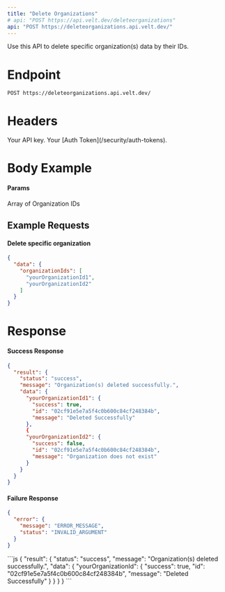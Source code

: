 ```yaml
---
title: "Delete Organizations"
# api: "POST https://api.velt.dev/deleteorganizations"
api: "POST https://deleteorganizations.api.velt.dev/"
---
```


Use this API to delete specific organization(s) data by their IDs.

# Endpoint

`POST https://deleteorganizations.api.velt.dev/`

# Headers

<ParamField header="x-velt-api-key" type="string" required>
  Your API key.
</ParamField>

<ParamField header="x-velt-auth-token" type="string" required>
  Your [Auth Token](/security/auth-tokens).
</ParamField>

# Body Example

#### Params

<ParamField body="data" type="object" required>
  <Expandable title="properties">
    <ParamField body="organizationIds" type="string[]" required>
      Array of Organization IDs
    </ParamField>
  </Expandable>
</ParamField>

## **Example Requests**

#### Delete specific organization

```JSON
{
  "data": {
    "organizationIds": [
      "yourOrganizationId1",
      "yourOrganizationId2"
    ]
  }
}
```

# Response

#### Success Response

```JSON
{
  "result": {
    "status": "success",
    "message": "Organization(s) deleted successfully.",
    "data": {
      "yourOrganizationId1": {
        "success": true,
        "id": "02cf91e5e7a5f4c0b600c84cf248384b",
        "message": "Deleted Successfully"
      },
      {
      "yourOrganizationId2": {
        "success": false,
        "id": "02cf91e5e7a5f4c0b600c84cf248384b",
        "message": "Organization does not exist"
      }
    }
  }
}
```

#### Failure Response

```JSON
{
  "error": {
    "message": "ERROR_MESSAGE",
    "status": "INVALID_ARGUMENT"
  }
}
```

<ResponseExample>
```js
{
  "result": {
    "status": "success",
    "message": "Organization(s) deleted successfully.",
    "data": {
      "yourOrganizationId": {
        "success": true,
        "id": "02cf91e5e7a5f4c0b600c84cf248384b",
        "message": "Deleted Successfully"
      }
    }
  }
}
```
</ResponseExample>